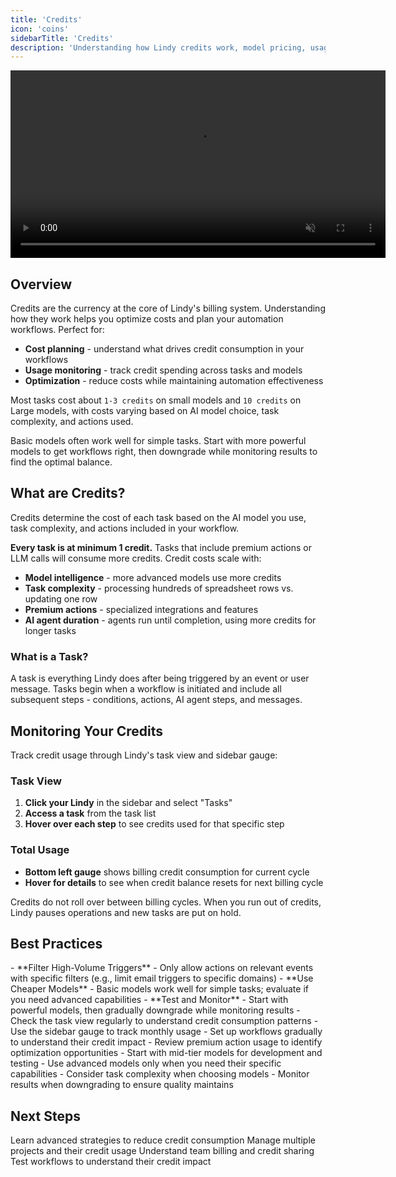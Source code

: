 ```yaml
---
title: 'Credits'
icon: 'coins'
sidebarTitle: 'Credits'
description: 'Understanding how Lindy credits work, model pricing, usage monitoring, and optimization strategies for your automation workflows'
---
```


<div style={{ display: 'flex', justifyContent: 'center', margin: '2rem 0' }}>
  <div className="video-card">
    <video
      src="/lindy-brand-assets/credits.mp4"
      width="600"
      autoPlay
      muted
      loop
      playsInline
      style={{ display: 'block', width: '100%', borderRadius: '16px' }}
    />
  </div>
</div>

## Overview

Credits are the currency at the core of Lindy's billing system. Understanding how they work helps you optimize costs and plan your automation workflows. Perfect for:

- **Cost planning** - understand what drives credit consumption in your workflows
- **Usage monitoring** - track credit spending across tasks and models
- **Optimization** - reduce costs while maintaining automation effectiveness

Most tasks cost about `1-3 credits` on small models and `10 credits` on Large models, with costs varying based on AI model choice, task complexity, and actions used.

<Tip>
Basic models often work well for simple tasks. Start with more powerful models to get workflows right, then downgrade while monitoring results to find the optimal balance.
</Tip>

## What are Credits?

Credits determine the cost of each task based on the AI model you use, task complexity, and actions included in your workflow.

**Every task is at minimum 1 credit.** Tasks that include premium actions or LLM calls will consume more credits. Credit costs scale with:

- **Model intelligence** - more advanced models use more credits
- **Task complexity** - processing hundreds of spreadsheet rows vs. updating one row
- **Premium actions** - specialized integrations and features
- **AI agent duration** - agents run until completion, using more credits for longer tasks

### What is a Task?

A task is everything Lindy does after being triggered by an event or user message. Tasks begin when a workflow is initiated and include all subsequent steps - conditions, actions, AI agent steps, and messages.

## Monitoring Your Credits

Track credit usage through Lindy's task view and sidebar gauge:

### Task View
1. **Click your Lindy** in the sidebar and select "Tasks"
2. **Access a task** from the task list
3. **Hover over each step** to see credits used for that specific step

### Total Usage
- **Bottom left gauge** shows billing credit consumption for current cycle
- **Hover for details** to see when credit balance resets for next billing cycle

<Warning>
Credits do not roll over between billing cycles. When you run out of credits, Lindy pauses operations and new tasks are put on hold.
</Warning>

## Best Practices

<AccordionGroup>
  <Accordion title="Optimize Credit Usage">
    - **Filter High-Volume Triggers** - Only allow actions on relevant events with specific filters (e.g., limit email triggers to specific domains)
    - **Use Cheaper Models** - Basic models work well for simple tasks; evaluate if you need advanced capabilities
    - **Test and Monitor** - Start with powerful models, then gradually downgrade while monitoring results
  </Accordion>

  <Accordion title="Monitor and Plan">
    - Check the task view regularly to understand credit consumption patterns
    - Use the sidebar gauge to track monthly usage
    - Set up workflows gradually to understand their credit impact
    - Review premium action usage to identify optimization opportunities
  </Accordion>

  <Accordion title="Model Selection Strategy">
    - Start with mid-tier models for development and testing
    - Use advanced models only when you need their specific capabilities
    - Consider task complexity when choosing models
    - Monitor results when downgrading to ensure quality maintains
  </Accordion>
</AccordionGroup>

## Next Steps

<CardGroup cols={2}>
  <Card title="Credit Optimizations" icon="chart-line" href="/account-billing/credit-optimizations">
    Learn advanced strategies to reduce credit consumption
  </Card>
  
  <Card title="Workspaces" icon="building" href="/account-billing/workspaces">
    Manage multiple projects and their credit usage
  </Card>
  
  <Card title="Teams" icon="users" href="/account-billing/teams">
    Understand team billing and credit sharing
  </Card>
  
  <Card title="Test Panel" icon="play" href="/testing/test-panel">
    Test workflows to understand their credit impact
  </Card>
</CardGroup>
